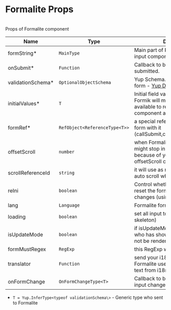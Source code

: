 
<Meta title="Intro/Formalite Props" />

<style>{`
  table {
      width:100%;
  }
  .red {
    color:red
  }
`}</style>

# Formalite Props 
<br/>
Props of Formalite component 

| Name                                       | Type                                      | Description | Defaults |
| ------------------------------------------ | ----------------------------------------- | ----------- | -------- |
| formString<span class="red">*</span>       | <code>MainType</code>                     | Main part of Formalite how add input component from String. | - |
| onSubmit<span class="red">*</span>         | <code>Function</code>                     | Callback to be called when the form submitted. | - |
| validationSchema<span class="red">*</span> | <code>OptionalObjectSchema</code>         | Yup Schema. it will use to validate form - <a href="https://github.com/jquense/yup#schema-basics">Yup Document</a>  | - | 
| initialValues<span class="red">*</span>    | <code>T</code>                            | Initial field values of the form, Formik will make these values available to render methods component as values. | - |
| formRef<span class="red">*</span>          | <code>RefObject<ReferenceType<T\>></code> | a special reference who can control form with it (callSubmit,callRest,formik,addRow)| - |
| offsetScroll                               | <code>number</code>                       | when Formalite scroll to input it might stop in incorrect place because of your layout with offsetScroll can adjust this offset. | 0 |
| scrollReferenceId                          | <code>string</code>                       | it will use as reference scroll for auto scroll when form has error. | undefined |
| reIni                                      | <code>boolean</code>                      | Control whether Formik should reset the form if initialValues changes (using deep equality) | false |
| lang                                       | <code>Language</code>                     | Formalite form languages | "en" |
| loading                                    | <code>boolean</code>                      | set all input to loading (show MUI skeleton) | false |
| isUpdateMode                               | <code>boolean</code>                      | if isUpdateMode set to false inputs who has showOnUpdate flag will not be rendered | false |
| formMustRegex                              | <code>RegExp</code>                       | this RegExp will apply to all inputs | undefined |
| translator                                 | <code>Function</code>                     | send your i18n translator to Formalite use it for auto select Error text from i18n. | undefined |
| onFormChange                               | <code>OnFormChangeType<T\></code>         | Callback to be called when any input change. | undefined |

* ```T = Yup.InferType<typeof validationSchema\>``` - Generic type who sent to Formalite 
